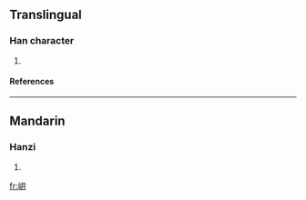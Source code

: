 ==Translingual==
===Han character===
{{Han char|rn=46|rad=山|as=04|sn=7|four=|canj=山月 (UB)}}
# {{defn|Han|sort=山04}}
====References====
{{Han ref|kx=0308.010|dkj=07911|hdz=10764.060|uh=5C84|ud=23684}}
----
==Mandarin==
===Hanzi===
{{cmn-hanzi|pin=[[gāng]] (gang1), [[yuè]] (yue4)|wg=kang<sup>1</sup>, yüeh<sup>4</sup>}}
# {{defn|Mandarin}}

[[fr:岄]]